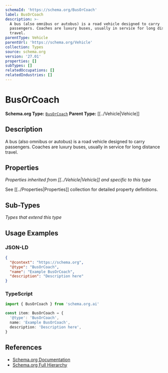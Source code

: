 ```yaml
---
schemaId: 'https://schema.org/BusOrCoach'
label: BusOrCoach
description: >-
  A bus (also omnibus or autobus) is a road vehicle designed to carry
  passengers. Coaches are luxury buses, usually in service for long distance
  travel.
parentType: Vehicle
parentUrl: 'https://schema.org/Vehicle'
collection: Types
source: schema.org
version: '27.01'
properties: []
subTypes: []
relatedOccupations: []
relatedIndustries: []
---
```

# BusOrCoach

**Schema.org Type:** [`BusOrCoach`](https://schema.org/BusOrCoach)
**Parent Type:** [[../Vehicle|Vehicle]]

## Description

A bus (also omnibus or autobus) is a road vehicle designed to carry passengers. Coaches are luxury buses, usually in service for long distance travel.

## Properties

*Properties inherited from [[../Vehicle|Vehicle]] and specific to this type*

See [[../Properties|Properties]] collection for detailed property definitions.

## Sub-Types

*Types that extend this type*

## Usage Examples

### JSON-LD

```json
{
  "@context": "https://schema.org",
  "@type": "BusOrCoach",
  "name": "Example BusOrCoach",
  "description": "Description here"
}
```

### TypeScript

```typescript
import { BusOrCoach } from 'schema.org.ai'

const item: BusOrCoach = {
  '@type': 'BusOrCoach',
  name: 'Example BusOrCoach',
  description: 'Description here',
}
```

## References

- [Schema.org Documentation](https://schema.org/BusOrCoach)
- [Schema.org Full Hierarchy](https://schema.org/docs/full.html)
